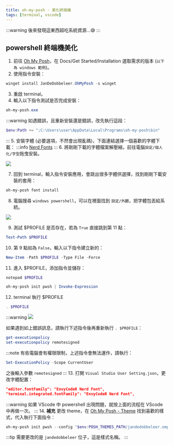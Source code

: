 ```yaml
---
title: oh-my-posh - 美化終端機
tags: [terminal, vscode]
---
```

:::warning
後來發現這東西超吃系統資源...:sweat_smile:
:::
## powershell 終端機美化
1. 前往 [Oh My Posh](https://ohmyposh.dev/)，在 Docs/Get Started/Installation 選取需求的版本 (`以下為 windows 範例`)。
2. 使用指令安裝：
```powershell
winget install JanDeDobbeleer.OhMyPosh -s winget
```
3. 重啟 terminal。
4. 輸入以下指令測試是否完成安裝：
```powershell
oh-my-posh.exe
```
:::warning
如遇錯誤，且重新安裝還是錯誤，改先執行這段：
```powershell
$env:Path += ";C:\Users\user\AppData\Local\Programs\oh-my-posh\bin"
```
:::
5. 安裝字體 (必要選項，不然會出現亂碼)，下面連結選擇一個喜歡的字體下載：
:::info
[Nerd Fonts](https://www.nerdfonts.com/)
:::
6. 將剛剛下載的字體檔案解壓縮，前往電腦`設定/個人化/字型`拖曳安裝。

![](./assets/windows-setting.png)

7. 回到 terminal，輸入指令安裝應用，會跳出很多字體供選擇，找到剛剛下載安裝的套用：
```powershell
oh-my-posh font install
```
8. 電腦搜尋 `windows powershell`，可以在裡面找到 `設定/外觀`，把字體包丟給系統。

![](./assets/powershell-font.png)

9. 測試 $PROFILE 是否存在，若為 `True` 直接跳到第 11 點：
```powershell
Test-Path $PROFILE
```
10. 第 9 點如為 `False`，輸入以下指令建立新的：
```powershell
New-Item -Path $PROFILE -Type File -Force
```
11. 進入 $PROFILE，添加指令並儲存：
```powershell title='Go into $PROFILE'
notepad $PROFILE
```
```powershell title='$PROFILE 添加這行'
oh-my-posh init pwsh | Invoke-Expression
```
12. terminal 執行 $PROFILE
```powershell
. $PROFILE
```
:::warning
![](./assets/powershell-error.png)

如果遇到如上錯誤訊息，請執行下述指令後再重新執行 `. $PROFILE`：
```powershell
get-executionpolicy
set-executionpolicy remotesigned
```
:::note
有些電腦會有權限限制，上述指令會無法運作，請執行：
```powershell
Set-ExecutionPolicy -Scope CurrentUser
```
之後輸入參數 `remotesigned`
:::
13. 打開 `Visual Studio User Setting.json`，更改字體配置：
```json
"editor.fontFamily": "EnvyCodeR Nerd Font",
"terminal.integrated.fontFamily": "EnvyCodeR Nerd Font",
```
:::warning
如果 VScode 中 powershell 出現問題，就按上面的流程在 VScode 中再做一次。
:::
14. **補充** 更改 theme，在 [Oh My Posh - Theme](https://ohmyposh.dev/docs/themes#jandedobbeleer) 找到喜歡的樣式，代入執行下面指令：
```powershell
oh-my-posh init pwsh --config "$env:POSH_THEMES_PATH/jandedobbeleer.omp.json" | Invoke-Expression
```
:::tip
需要更改的是 `jandedobbeleer` 位子，這是樣式名稱。
:::